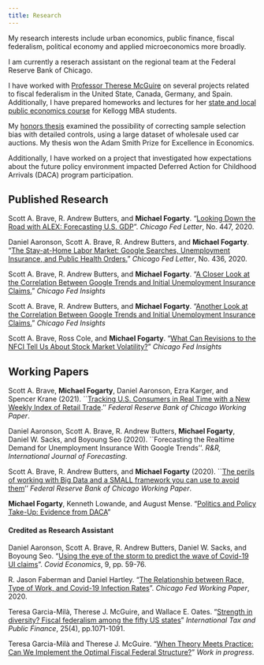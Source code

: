 ```yaml
---
title: Research
---
```


<style>
  .title{
    display: none;
  }
</style>

<link rel="stylesheet" href="styles.css" type="text/css">

My research interests include urban economics, public finance, fiscal federalism, political economy and applied microeconomics more broadly.

I am currently a reserach assistant on the regional team at the Federal Reserve Bank of Chicago. 

I have worked with [Professor Therese McGuire](https://www.kellogg.northwestern.edu/faculty/directory/mcguire_therese.aspx) on several projects related to fiscal federalism in the United State, Canada, Germany, and Spain. Additionally, I have prepared homeworks and lectures for her [state and local public economics course](https://www4.kellogg.northwestern.edu/syllabus/syllabus_files/KPPI-480-0-31_Fall2018.pdf) for Kellogg MBA students.

My [honors thesis](files/Honors_Thesis.pdf) examined the possibility of correcting sample selection bias with detailed controls, using a large dataset of wholesale used car auctions. My thesis won the Adam Smith Prize for Excellence in Economics.

Additionally, I have worked on a project that investigated how expectations about the future policy environment impacted Deferred Action for Childhood Arrivals (DACA) program participation.

## Published Research

Scott A. Brave, R. Andrew Butters, and **Michael Fogarty**. "[Looking Down the Road with ALEX: Forecasting U.S. GDP](https://www.chicagofed.org/publications/chicago-fed-letter/2020/447)". *Chicago Fed Letter*, No. 447, 2020.

Daniel Aaronson, Scott A. Brave, R. Andrew Butters, and **Michael Fogarty**. "[The Stay-at-Home Labor Market: Google Searches, Unemployment Insurance, and Public Health Orders.](https://www.chicagofed.org/publications/chicago-fed-letter/2020/436)" *Chicago Fed Letter*, No. 436, 2020.

Scott A. Brave, R. Andrew Butters, and **Michael Fogarty**. "[A Closer Look at the Correlation Between Google Trends and Initial Unemployment Insurance Claims.](https://www.chicagofed.org/publications/blogs/chicago-fed-insights/2020/closer-look-google-trends-unemployment)" *Chicago Fed Insights*

Scott A. Brave, R. Andrew Butters, and **Michael Fogarty**. "[Another Look at the Correlation Between Google Trends and Initial Unemployment Insurance Claims.](https://www.chicagofed.org/publications/blogs/chicago-fed-insights/2020/another-look-google-trends-unemployment)" *Chicago Fed Insights*


Scott A. Brave, Ross Cole, and **Michael Fogarty**. "[What Can Revisions to the NFCI Tell Us About Stock Market Volatility?](https://www.chicagofed.org/publications/blogs/chicago-fed-insights/2020/nfci-revisions)" *Chicago Fed Insights*

## Working Papers

Scott A. Brave, **Michael Fogarty**, Daniel Aaronson, Ezra Karger, and Spencer Krane (2021). ``[Tracking U.S. Consumers in Real Time with a New Weekly Index of Retail Trade](https://www.chicagofed.org/publications/working-papers/2021/2021-05).'' *Federal Reserve Bank of Chicago Working Paper*.

Daniel Aaronson, Scott A. Brave, R. Andrew Butters, **Michael Fogarty**, Daniel W. Sacks, and Boyoung Seo (2020). ``Forecasting the Realtime Demand for Unemployment Insurance With Google Trends''. *R&R, International Journal of Forecasting*.

Scott A. Brave, R. Andrew Butters, and **Michael Fogarty** (2020). ``[The perils of working with Big Data and a SMALL framework you can use to avoid them](https://www.chicagofed.org/publications/working-papers/2020/2020-35)'' *Federal Reserve Bank of Chicago Working Paper*.

__Michael Fogarty__, Kenneth Lowande, and August Mense. "[Politics and Policy Take-Up: Evidence from DACA](files/daca.pdf)"

#### Credited as Research Assistant

Daniel Aaronson, Scott A. Brave, R. Andrew Butters, Daniel W. Sacks, and Boyoung Seo. "[Using the eye of the storm to predict the wave of Covid-19 UI claims](https://cepr.org/sites/default/files/news/CovidEconomics9.pdf)". *Covid Economics*, 9, pp. 59-76.

R. Jason Faberman and Daniel Hartley. "[The Relationship between Race, Type of Work, and Covid-19 Infection Rates](https://www.chicagofed.org/publications/working-papers/2020/2020-18)". *Chicago Fed Working Paper*, 2020.

Teresa Garcia-Milà, Therese J. McGuire, and Wallace E. Oates. "[Strength in diversity? Fiscal federalism among the fifty US states](https://link.springer.com/article/10.1007/s10797-018-9485-4)" *International Tax and Public Finance*, 25(4), pp.1071-1091.

Teresa Garcia-Milà and Therese J. McGuire. "[When Theory Meets Practice: Can We Implement the Optimal Fiscal
Federal Structure?](http://www.crei.cat/wp-content/uploads/2019/03/TMP.pdf)" *Work in progress*.
